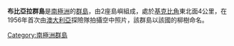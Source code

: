 {{Coord|67|15|S|46|34|E|source:GNIS|display=title}}

'''布比亞拉群島'''是[[南極洲|南極洲]]的[[群島|群島]]，由2座島嶼組成，處於[[基克比角|基克比角]]東北面4公里，在1956年首次由[[澳大利亞|澳大利亞]]探險隊拍攝空中照片，該群島以該國的柳樹命名。

{{Antarctica-geo-stub}}
[[Category:南極洲群島|Category:南極洲群島]]